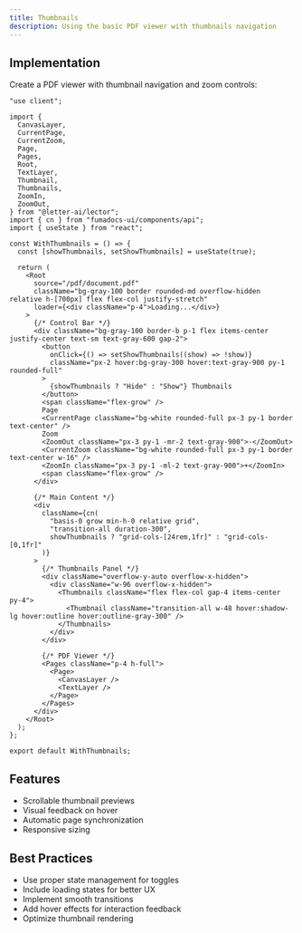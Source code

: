 ```yaml
---
title: Thumbnails
description: Using the basic PDF viewer with thumbnails navigation
---
```



<WithThumbnails />

## Implementation

Create a PDF viewer with thumbnail navigation and zoom controls:

```tsx
"use client";

import {
  CanvasLayer,
  CurrentPage,
  CurrentZoom,
  Page,
  Pages,
  Root,
  TextLayer,
  Thumbnail,
  Thumbnails,
  ZoomIn,
  ZoomOut,
} from "@letter-ai/lector";
import { cn } from "fumadocs-ui/components/api";
import { useState } from "react";

const WithThumbnails = () => {
  const [showThumbnails, setShowThumbnails] = useState(true);

  return (
    <Root
      source="/pdf/document.pdf"
      className="bg-gray-100 border rounded-md overflow-hidden relative h-[700px] flex flex-col justify-stretch"
      loader={<div className="p-4">Loading...</div>}
    >
      {/* Control Bar */}
      <div className="bg-gray-100 border-b p-1 flex items-center justify-center text-sm text-gray-600 gap-2">
        <button
          onClick={() => setShowThumbnails((show) => !show)}
          className="px-2 hover:bg-gray-300 hover:text-gray-900 py-1 rounded-full"
        >
          {showThumbnails ? "Hide" : "Show"} Thumbnails
        </button>
        <span className="flex-grow" />
        Page
        <CurrentPage className="bg-white rounded-full px-3 py-1 border text-center" />
        Zoom
        <ZoomOut className="px-3 py-1 -mr-2 text-gray-900">-</ZoomOut>
        <CurrentZoom className="bg-white rounded-full px-3 py-1 border text-center w-16" />
        <ZoomIn className="px-3 py-1 -ml-2 text-gray-900">+</ZoomIn>
        <span className="flex-grow" />
      </div>

      {/* Main Content */}
      <div
        className={cn(
          "basis-0 grow min-h-0 relative grid",
          "transition-all duration-300",
          showThumbnails ? "grid-cols-[24rem,1fr]" : "grid-cols-[0,1fr]"
        )}
      >
        {/* Thumbnails Panel */}
        <div className="overflow-y-auto overflow-x-hidden">
          <div className="w-96 overflow-x-hidden">
            <Thumbnails className="flex flex-col gap-4 items-center py-4">
              <Thumbnail className="transition-all w-48 hover:shadow-lg hover:outline hover:outline-gray-300" />
            </Thumbnails>
          </div>
        </div>

        {/* PDF Viewer */}
        <Pages className="p-4 h-full">
          <Page>
            <CanvasLayer />
            <TextLayer />
          </Page>
        </Pages>
      </div>
    </Root>
  );
};

export default WithThumbnails;
```

## Features

- Scrollable thumbnail previews
- Visual feedback on hover
- Automatic page synchronization
- Responsive sizing

## Best Practices

- Use proper state management for toggles
- Include loading states for better UX
- Implement smooth transitions
- Add hover effects for interaction feedback
- Optimize thumbnail rendering
